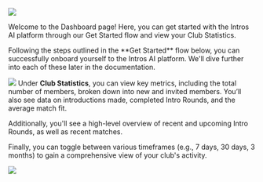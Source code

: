 ![](/images/Dashboard.png)

Welcome to the Dashboard page! Here, you can get started with the Intros AI platform through our Get Started flow and view your Club Statistics.

<Tabs>
  <Tab title="Get Started">
   Following the steps outlined in the **Get Started** flow below, you can successfully onboard yourself to the Intros AI platform. We'll dive further into each of these later in the documentation.

![](/images/Get-Started-Flow-Dashboard.png)
  </Tab>
  <Tab title="Club Statistics">
   Under **Club Statistics**, you can view key metrics, including the total number of members, broken down into new and invited members. You’ll also see data on introductions made, completed Intro Rounds, and the average match fit. 
   
   Additionally, you'll see a high-level overview of recent and upcoming Intro Rounds, as well as recent matches. 
   
   Finally, you can toggle between various timeframes (e.g., 7 days, 30 days, 3 months) to gain a comprehensive view of your club's activity.

![](/images/Club-Stats-Dashboard.png)
  </Tab>
</Tabs>
